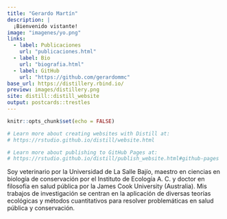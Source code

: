 ```yaml
---
title: "Gerardo Martín"
description: |
  ¡Bienvenido vistante!
image: "imagenes/yo.png"
links:
  - label: Publicaciones
    url: "publicaciones.html"
  - label: Bio
    url: "biografia.html"
  - label: GitHub
    url: "https://github.com/gerardommc"
base_url: https://distillery.rbind.io/
preview: images/distillery.png
site: distill::distill_website
output: postcards::trestles
---
```


```r
knitr::opts_chunk$set(echo = FALSE)

# Learn more about creating websites with Distill at:
# https://rstudio.github.io/distill/website.html

# Learn more about publishing to GitHub Pages at:
# https://rstudio.github.io/distill/publish_website.html#github-pages

```

Soy veterinario por la Universidad de La Salle Bajío, maestro en ciencias en biología de conservación por el Instituto de Ecología A. C. y doctor en filosofía en salud pública por la James Cook University (Australia). Mis trabajos de investigación se centran en la aplicación de diversas teorías ecológicas y métodos cuantitativos para resolver problemáticas en salud pública y conservación.
